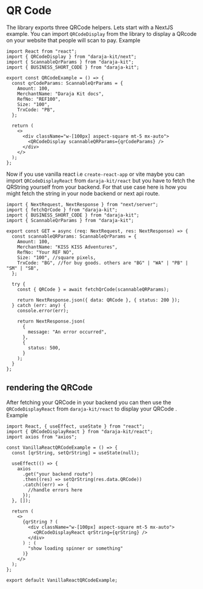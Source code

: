 # QR Code

The library exports three QRCode helpers. Lets start with a NextJS example. You can import `QRCodeDisplay` from the library to display a QRcode on your website that people will scan to pay. Example

```tsx copy
import React from "react";
import { QRCodeDisplay } from "daraja-kit/next";
import { ScannableQrParams } from "daraja-kit";
import { BUSINESS_SHORT_CODE } from "daraja-kit";

export const QRCodeExample = () => {
  const qrCodeParams: ScannableQrParams = {
    Amount: 100,
    MerchantName: "Daraja Kit docs",
    RefNo: "REF100",
    Size: "100",
    TrxCode: "PB",
  };

  return (
    <>
      <div className="w-[100px] aspect-square mt-5 mx-auto">
        <QRCodeDisplay scannableQRParams={qrCodeParams} />
      </div>
    </>
  );
};
```

Now if you use vanilla react i.e `create-react-app` or vite maybe you can import `QRCodeDisplayReact` from `daraja-kit/react` but you have to fetch the QRString yourself from your backend. For that use case here is how you might fetch the string in your node backend or next api route.

```tsx copy
import { NextRequest, NextResponse } from "next/server";
import { fetchQrCode } from "daraja-kit";
import { BUSINESS_SHORT_CODE } from "daraja-kit";
import { ScannableQrParams } from "daraja-kit";

export const GET = async (req: NextRequest, res: NextResponse) => {
  const scannableQRParams: ScannableQrParams = {
    Amount: 100,
    MerchantName: "KISS KISS Adventures",
    RefNo: "Your REF NO",
    Size: "100", //square pixels,
    TrxCode: "BG", //for buy goods. others are "BG" | "WA" | "PB" | "SM" | "SB",
  };

  try {
    const { QRCode } = await fetchQrCode(scannableQRParams);

    return NextResponse.json({ data: QRCode }, { status: 200 });
  } catch (err: any) {
    console.error(err);

    return NextResponse.json(
      {
        message: "An error occurred",
      },
      {
        status: 500,
      }
    );
  }
};
```

## rendering the QRCode

After fetching your QRCode in your backend you can then use the `QRCodeDisplayReact` from `daraja-kit/react` to display your QRCode . Example

```tsx copy
import React, { useEffect, useState } from "react";
import { QRCodeDisplayReact } from "daraja-kit/react";
import axios from "axios";

const VanillaReactQRCodeExample = () => {
  const [qrString, setQrString] = useState(null);

  useEffect(() => {
    axios
      .get("your backend route")
      .then((res) => setQrString(res.data.QRCode))
      .catch((err) => {
        //handle errors here
      });
  }, []);

  return (
    <>
      {qrString ? (
        <div className="w-[100px] aspect-square mt-5 mx-auto">
          <QRCodeDisplayReact qrString={qrString} />
        </div>
      ) : (
        "show loading spinner or something"
      )}
    </>
  );
};

export default VanillaReactQRCodeExample;
```
